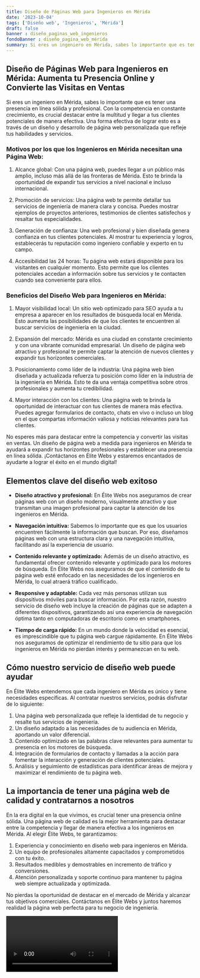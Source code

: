 ```yaml
---
title: Diseño de Páginas Web para Ingenieros en Mérida
date: '2023-10-04'
tags: ['Diseño web', 'Ingenieros', 'Mérida']
draft: false
banner : diseño_paginas_web_ingenieros
fondoBanner : diseño_pagina_web_mérida
summary: Si eres un ingeniero en Mérida, sabes lo importante que es tener una presencia en línea sólida y profesional. Con la competencia en constante crecimiento, es crucial destacar entre la multitud y llegar a tus clientes potenciales de manera efectiva. Una forma efectiva de lograr esto es a través de un diseño y desarrollo de página web personalizada que refleje tus habilidades y servicios.
---
```


## Diseño de Páginas Web para Ingenieros en Mérida: Aumenta tu Presencia Online y Convierte las Visitas en Ventas

Si eres un ingeniero en Mérida, sabes lo importante que es tener una presencia en línea sólida y profesional. Con la competencia en constante crecimiento, es crucial destacar entre la multitud y llegar a tus clientes potenciales de manera efectiva. Una forma efectiva de lograr esto es a través de un diseño y desarrollo de página web personalizada que refleje tus habilidades y servicios.

### Motivos por los que los Ingenieros en Mérida necesitan una Página Web:

1. Alcance global: Con una página web, puedes llegar a un público más amplio, incluso más allá de las fronteras de Mérida. Esto te brinda la oportunidad de expandir tus servicios a nivel nacional e incluso internacional.

2. Promoción de servicios: Una página web te permite detallar tus servicios de ingeniería de manera clara y concisa. Puedes mostrar ejemplos de proyectos anteriores, testimonios de clientes satisfechos y resaltar tus especialidades.

3. Generación de confianza: Una web profesional y bien diseñada genera confianza en tus clientes potenciales. Al mostrar tu experiencia y logros, establecerás tu reputación como ingeniero confiable y experto en tu campo.

4. Accesibilidad las 24 horas: Tu página web estará disponible para los visitantes en cualquier momento. Esto permite que los clientes potenciales accedan a información sobre tus servicios y te contacten cuando sea conveniente para ellos.

### Beneficios del Diseño Web para Ingenieros en Mérida:

1. Mayor visibilidad local: Un sitio web optimizado para SEO ayuda a tu empresa a aparecer en los resultados de búsqueda local en Mérida. Esto aumenta las posibilidades de que los clientes te encuentren al buscar servicios de ingeniería en la ciudad.

2. Expansión del mercado: Mérida es una ciudad en constante crecimiento y con una vibrante comunidad empresarial. Un diseño de página web atractivo y profesional te permite captar la atención de nuevos clientes y expandir tus horizontes comerciales.

3. Posicionamiento como líder de la industria: Una página web bien diseñada y actualizada refuerza tu posición como líder en la industria de la ingeniería en Mérida. Esto te da una ventaja competitiva sobre otros profesionales y aumenta tu credibilidad.

4. Mayor interacción con los clientes: Una página web te brinda la oportunidad de interactuar con tus clientes de manera más efectiva. Puedes agregar formularios de contacto, chats en vivo o incluso un blog en el que compartas información valiosa y noticias relevantes para tus clientes.

No esperes más para destacar entre la competencia y convertir las visitas en ventas. Un diseño de página web a medida para ingenieros en Mérida te ayudará a expandir tus horizontes profesionales y establecer una presencia en línea sólida. ¡Contáctanos en Élite Webs y estaremos encantados de ayudarte a lograr el éxito en el mundo digital!

<GifSeo />

<Cta />

## Elementos clave del diseño web exitoso

- **Diseño atractivo y profesional:** En Élite Webs nos aseguramos de crear páginas web con un diseño moderno, visualmente atractivo y que transmitan una imagen profesional para captar la atención de los ingenieros en Mérida.

- **Navegación intuitiva:** Sabemos lo importante que es que los usuarios encuentren fácilmente la información que buscan. Por eso, diseñamos páginas web con una estructura clara y una navegación intuitiva, facilitando así la experiencia de usuario.

- **Contenido relevante y optimizado:** Además de un diseño atractivo, es fundamental ofrecer contenido relevante y optimizado para los motores de búsqueda. En Élite Webs nos aseguramos de que el contenido de tu página web esté enfocado en las necesidades de los ingenieros en Mérida, lo cual atraerá tráfico cualificado.

- **Responsive y adaptable:** Cada vez más personas utilizan sus dispositivos móviles para buscar información. Por esta razón, nuestro servicio de diseño web incluye la creación de páginas que se adapten a diferentes dispositivos, garantizando así una experiencia de navegación óptima tanto en computadoras de escritorio como en smartphones.

- **Tiempo de carga rápido:** En un mundo donde la velocidad es esencial, es imprescindible que tu página web cargue rápidamente. En Élite Webs nos aseguramos de optimizar el rendimiento de tu sitio para que los ingenieros en Mérida no pierdan interés y permanezcan en tu web.

## Cómo nuestro servicio de diseño web puede ayudar

En Élite Webs entendemos que cada ingeniero en Mérida es único y tiene necesidades específicas. Al contratar nuestros servicios, podrás disfrutar de lo siguiente:

1. Una página web personalizada que refleje la identidad de tu negocio y resalte tus servicios de ingeniería.
2. Un diseño adaptado a las necesidades de tu audiencia en Mérida, aportando un valor diferencial.
3. Contenido optimizado en las palabras clave relevantes para aumentar tu presencia en los motores de búsqueda.
4. Integración de formularios de contacto y llamadas a la acción para fomentar la interacción y generación de clientes potenciales.
5. Análisis y seguimiento de estadísticas para identificar áreas de mejora y maximizar el rendimiento de tu página web.

## La importancia de tener una página web de calidad y contratarnos a nosotros

En la era digital en la que vivimos, es crucial tener una presencia online sólida. Una página web de calidad es la mejor herramienta para destacar entre la competencia y llegar de manera efectiva a los ingenieros en Mérida. Al elegir Élite Webs, te garantizamos:

1. Experiencia y conocimiento en diseño web para ingenieros en Mérida.
2. Un equipo de profesionales altamente capacitados y comprometidos con tu éxito.
3. Resultados medibles y demostrables en incremento de tráfico y conversiones.
4. Atención personalizada y soporte continuo para mantener tu página web siempre actualizada y optimizada.

No pierdas la oportunidad de destacar en el mercado de Mérida y alcanzar tus objetivos comerciales. Contáctanos en Élite Webs y juntos haremos realidad la página web perfecta para tu negocio de ingeniería.

<Video />

<CtaBot job='Ingenieros' city='Mérida'/>

<Gmaps query='Mérida+españa+maps' />